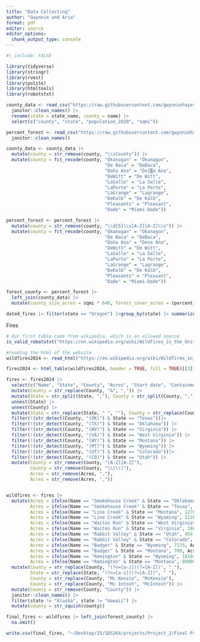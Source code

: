 ```yaml
---
title: "Data Collecting"
author: "Gwynnie and Aria"
format: pdf
editor: source
editor_options: 
  chunk_output_type: console
---
```


```r
#| include: FALSE

library(tidyverse)
library(stringr)
library(rvest)
library(polite)
library(htmltools)
library(robotstxt)
```

```r
county_data <- read_csv("https://raw.githubusercontent.com/gwynniehayes/gwynnie-aria/refs/heads/main/Final%20Project/COUNTYDATA.csv") |>
  janitor::clean_names() |>
  rename(state = state_name, county = name) |>
  select(c("county", "state", "population_2020", "sqmi"))

percent_forest <- read_csv("https://raw.githubusercontent.com/gwynniehayes/gwynnie-aria/refs/heads/main/Final%20Project/percentforestcover.csv") |>
  janitor::clean_names() 

county_data <- county_data |>
  mutate(county = str_remove(county, "\\sCounty")) |> 
  mutate(county = fct_recode(county, "Okanogan" = "Okanagon",
                                     "De Baca" = "DeBaca",
                                     "Doña Ana" = "Do├▒a Ana",
                                     "DeWitt" = "De Witt",
                                     "LaSalle" = "La Salle", 
                                     "LaPorte" = "La Porte",
                                     "LaGrange" = "Lagrange",
                                     "DeKalb" = "De Kalb",
                                     "Pleasants" = "Pleasant",
                                     "Dade" = "Miami-Dade"))

percent_forest <- percent_forest |>
  mutate(county = str_remove(county, "\\d{5}\\s[A-Z][A-Z]\\s")) |> 
  mutate(county = fct_recode(county, "Okanogan" = "Okanagon",
                                     "De Baca" = "DeBaca",
                                     "Doña Ana" = "Dona Ana",
                                     "DeWitt" = "De Witt",
                                     "LaSalle" = "La Salle", 
                                     "LaPorte" = "La Porte",
                                     "LaGrange" = "Lagrange",
                                     "DeKalb" = "De Kalb",
                                     "Pleasants" = "Pleasant",
                                     "Dade" = "Miami-Dade"))

forest_county <- percent_forest |>
  left_join(county_data) |>
  mutate(county_size_acres = sqmi * 640, forest_cover_acres = (percent_forest_cover / 100 * county_size_acres)) |> select(!sqmi)

dated_fires |> filter(state == "Oregon") |>group_by(state) |> summarize(burnt = sum(true_acres))

```

Fires 
```r
# Our first table came from wikipedia, which is an allowed source
is_valid_robotstxt("https://en.wikipedia.org/wiki/Wildfires_in_the_United_States_during_2024")

#reading the html of the website
wildfires2024 <- read_html("https://en.wikipedia.org/wiki/Wildfires_in_the_United_States_during_2024")

fires2024 <- html_table(wildfires2024, header = TRUE, fill = TRUE)[[3]]
```

```r
fires <- fires2024 |>
  select(c("Name", "State", "County", "Acres", "Start date", "Containment date", "Notes")) |>
  mutate(County = str_replace(County, "&", ",")) |>
  mutate(State = str_split(State, ","), County = str_split(County, ",")) |>
  unnest(State) |>
  unnest(County) |>
  mutate(State = str_replace(State, " ", ""), County = str_replace(County, " ", "")) |>
  filter(!(str_detect(County, "(OK)") & State == "Texas"))|>
  filter(!(str_detect(County, "(TX)") & State == "Oklahoma")) |>  
  filter(!(str_detect(County, "(WV)") & State == "Virginia")) |>
  filter(!(str_detect(County, "(VA)") & State == "West Virginia")) |>
  filter(!(str_detect(County, "(WY)") & State == "Montana")) |>
  filter(!(str_detect(County, "(MT)") & State == "Wyoming")) |>
  filter(!(str_detect(County, "(UT)") & State == "Colorado"))|>
  filter(!(str_detect(County, "(CO)") & State == "Utah")) |>
  mutate(County = str_remove(County, "[A-Z][A-Z]"), 
         County = str_remove(County, "\\(\\)"), 
         Acres = str_remove(Acres, ","),
         Acres = str_remove(Acres, ","))



```

```r
wildfires <- fires |>
  mutate(Acres = ifelse(Name == "Smokehouse Creek" & State == "Oklahoma", 15798, Acres),
         Acres = ifelse(Name == "Smokehouse Creek" & State == "Texas", 146698, Acres),
         Acres = ifelse(Name == "Line Creek" & State == "Montana", 1270, Acres),
         Acres = ifelse(Name == "Line Creek" & State == "Wyoming", 1226, Acres),
         Acres = ifelse(Name == "Waites Run" & State == "West Virginia", 4361, Acres),
         Acres = ifelse(Name == "Waites Run" & State == "Virginia", 1862, Acres),
         Acres = ifelse(Name == "Rabbit Valley" & State == "Utah", 454, Acres),
         Acres = ifelse(Name == "Rabbit Valley" & State == "Colorado", 414, Acres),
         Acres = ifelse(Name == "Badger" & State == "Wyoming", 7175, Acres),
         Acres = ifelse(Name == "Badger" & State == "Montana", 799, Acres),
         Acres = ifelse(Name == "Remington" & State == "Wyoming", 18184, Acres),
         Acres = ifelse(Name == "Remington" & State == "Montana", 80000, Acres)) |>
  mutate(County = str_replace(County, "(?<=[a-z])(?=[A-Z])", " "),
         State = str_replace(State, "(?<=[a-z])(?=[A-Z])", " "), 
         County = str_replace(County, "Mc Kenzie", "McKenzie"),
         County = str_replace(County, "Mc Intosh", "McIntosh")) |>
  mutate(County = str_remove(County, "County")) |> 
  janitor::clean_names() |>
  filter(state != "Alaska", state != "Hawaii") |>
  mutate(county = str_squish(county))
```

```r
final_fires <- wildfires |> left_join(forest_county) |>
  na.omit()
```

```r
write.csv(final_fires, "~/Desktop/15/SDS264/projects/Project_2/Final Project/final_fires.csv")
```

